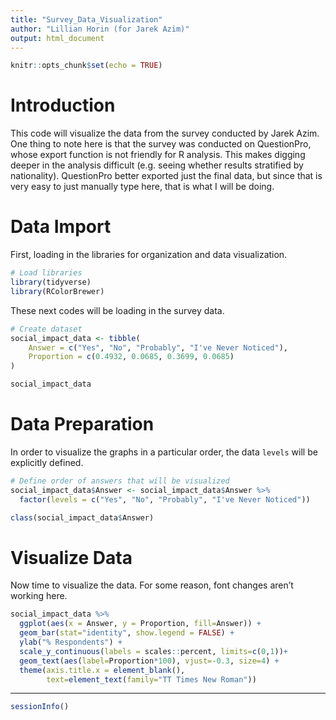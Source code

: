 ```yaml
---
title: "Survey_Data_Visualization"
author: "Lillian Horin (for Jarek Azim)"
output: html_document
---
```


```r
knitr::opts_chunk$set(echo = TRUE)
```

# Introduction

This code will visualize the data from the survey conducted by Jarek Azim. One thing to note here is that the survey was conducted on QuestionPro, whose export function is not friendly for R analysis. This makes digging deeper in the analysis difficult (e.g. seeing whether results stratified by nationality). QuestionPro better exported just the final data, but since that is very easy to just manually type here, that is what I will be doing.

# Data Import

First, loading in the libraries for organization and data visualization.

```r
# Load libraries
library(tidyverse)
library(RColorBrewer)
```

These next codes will be loading in the survey data. 

```r
# Create dataset
social_impact_data <- tibble(  
	Answer = c("Yes", "No", "Probably", "I've Never Noticed"), 
	Proportion = c(0.4932, 0.0685, 0.3699, 0.0685)
)

social_impact_data


```

# Data Preparation

In order to visualize the graphs in a particular order, the data `levels` will be explicitly defined.

```r
# Define order of answers that will be visualized
social_impact_data$Answer <- social_impact_data$Answer %>%
  factor(levels = c("Yes", "No", "Probably", "I've Never Noticed"))

class(social_impact_data$Answer)
```



# Visualize Data

Now time to visualize the data. For some reason, font changes aren't working here.

```r
social_impact_data %>%
  ggplot(aes(x = Answer, y = Proportion, fill=Answer)) + 
  geom_bar(stat="identity", show.legend = FALSE) + 
  ylab("% Respondents") + 
  scale_y_continuous(labels = scales::percent, limits=c(0,1))+
  geom_text(aes(label=Proportion*100), vjust=-0.3, size=4) +
  theme(axis.title.x = element_blank(),
        text=element_text(family="TT Times New Roman"))

```

---
```r
sessionInfo()
```

